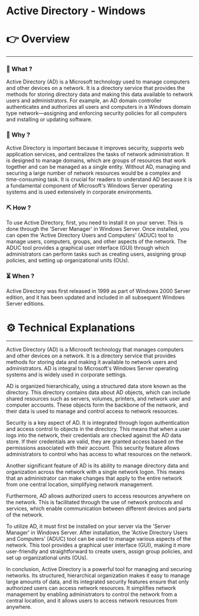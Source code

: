 # Active Directory - Windows


# 👉 Overview

---

### 👀 What ?

Active Directory (AD) is a Microsoft technology used to manage computers and other devices on a network. It is a directory service that provides the methods for storing directory data and making this data available to network users and administrators. For example, an AD domain controller authenticates and authorizes all users and computers in a Windows domain type network—assigning and enforcing security policies for all computers and installing or updating software.


### 🧐 Why ?

Active Directory is important because it improves security, supports web application services, and centralizes the tasks of network administration. It is designed to manage domains, which are groups of resources that work together and can be managed as a single entity. Without AD, managing and securing a large number of network resources would be a complex and time-consuming task. It is crucial for readers to understand AD because it is a fundamental component of Microsoft's Windows Server operating systems and is used extensively in corporate environments.


### ⛏️ How ?

To use Active Directory, first, you need to install it on your server. This is done through the 'Server Manager' in Windows Server. Once installed, you can open the 'Active Directory Users and Computers' (ADUC) tool to manage users, computers, groups, and other aspects of the network. The ADUC tool provides a graphical user interface (GUI) through which administrators can perform tasks such as creating users, assigning group policies, and setting up organizational units (OUs).


### ⏳ When ?

Active Directory was first released in 1999 as part of Windows 2000 Server edition, and it has been updated and included in all subsequent Windows Server editions.


# ⚙️ Technical Explanations

---

Active Directory (AD) is a Microsoft technology that manages computers and other devices on a network. It is a directory service that provides methods for storing data and making it available to network users and administrators. AD is integral to Microsoft's Windows Server operating systems and is widely used in corporate settings.

AD is organized hierarchically, using a structured data store known as the directory. This directory contains data about AD objects, which can include shared resources such as servers, volumes, printers, and network user and computer accounts. These objects form the backbone of the network, and their data is used to manage and control access to network resources.

Security is a key aspect of AD. It is integrated through logon authentication and access control to objects in the directory. This means that when a user logs into the network, their credentials are checked against the AD data store. If their credentials are valid, they are granted access based on the permissions associated with their account. This security feature allows administrators to control who has access to what resources on the network.

Another significant feature of AD is its ability to manage directory data and organization across the network with a single network logon. This means that an administrator can make changes that apply to the entire network from one central location, simplifying network management.

Furthermore, AD allows authorized users to access resources anywhere on the network. This is facilitated through the use of network protocols and services, which enable communication between different devices and parts of the network.

To utilize AD, it must first be installed on your server via the 'Server Manager' in Windows Server. After installation, the 'Active Directory Users and Computers' (ADUC) tool can be used to manage various aspects of the network. This tool provides a graphical user interface (GUI), making it more user-friendly and straightforward to create users, assign group policies, and set up organizational units (OUs).

In conclusion, Active Directory is a powerful tool for managing and securing networks. Its structured, hierarchical organization makes it easy to manage large amounts of data, and its integrated security features ensure that only authorized users can access network resources. It simplifies network management by enabling administrators to control the network from a central location, and it allows users to access network resources from anywhere.
